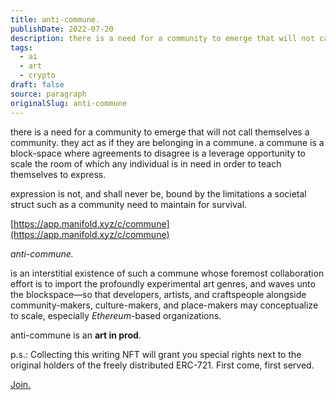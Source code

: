 ```yaml
---
title: anti-commune.
publishDate: 2022-07-20
description: there is a need for a community to emerge that will not call themselves a community. they act as if they are belonging in a commune. a commune is a b......
tags:
  - ai
  - art
  - crypto
draft: false
source: paragraph
originalSlug: anti-commune
---
```


there is a need for a community to emerge that will not call themselves a community. they act as if they are belonging in a commune. a commune is a block-space where agreements to disagree is a leverage opportunity to scale the room of which any individual is in need in order to teach themselves to express.

expression is not, and shall never be, bound by the limitations a societal struct such as a community need to maintain for survival.

[https://app.manifold.xyz/c/commune](https://app.manifold.xyz/c/commune)

*anti-commune.*

is an interstitial existence of such a commune whose foremost collaboration effort is to import the profoundly experimental art genres, and waves unto the blockspace—so that developers, artists, and craftspeople alongside community-makers, culture-makers, and place-makers may conceptualize to scale, especially *Ethereum*-based organizations.

anti-commune is an **art in prod**.

p.s.: Collecting this writing NFT will grant you special rights next to the original holders of the freely distributed ERC-721. First come, first served.

[Join.](https://discord.gg/zATKKq4WBN)